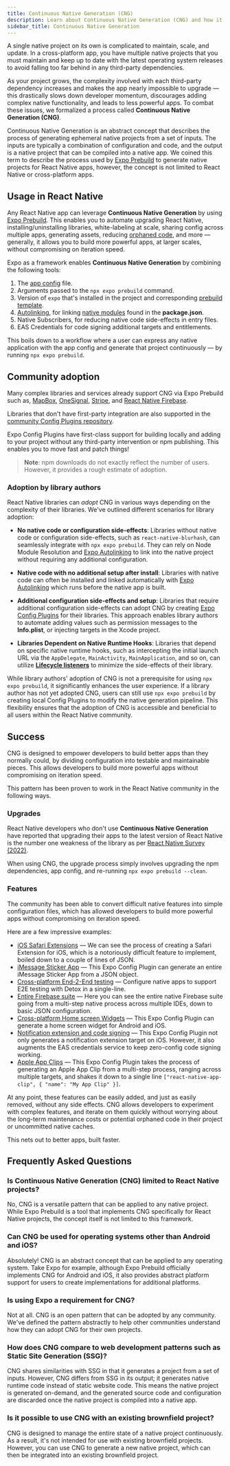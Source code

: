 ```yaml
---
title: Continuous Native Generation (CNG)
description: Learn about Continuous Native Generation (CNG) and how it works.
sidebar_title: Continuous Native Generation
---
```



A single native project on its own is complicated to maintain, scale, and update. In a cross-platform app, you have multiple native projects that you must maintain and keep up to date with the latest operating system releases to avoid falling too far behind in any third-party dependencies.

As your project grows, the complexity involved with each third-party dependency increases and makes the app nearly impossible to upgrade &mdash; this drastically slows down developer momentum, discourages adding complex native functionality, and leads to less powerful apps. To combat these issues, we formalized a process called **Continuous Native Generation (CNG)**.

Continuous Native Generation is an abstract concept that describes the process of generating ephemeral native projects from a set of inputs. The inputs are typically a combination of configuration and code, and the output is a native project that can be compiled into a native app. We coined this term to describe the process used by [Expo Prebuild](/workflow/prebuild) to generate native projects for React Native apps, however, the concept is not limited to React Native or cross-platform apps.

## Usage in React Native

Any React Native app can leverage **Continuous Native Generation** by using [Expo Prebuild](/workflow/prebuild). This enables you to automate upgrading React Native, installing/uninstalling libraries, white-labeling at scale, sharing config across multiple apps, generating assets, reducing [orphaned code](/workflow/prebuild/#orphaned-code), and more &mdash; generally, it allows you to build more powerful apps, at larger scales, without compromising on iteration speed.

Expo as a framework enables **Continuous Native Generation** by combining the following tools:

1. The [app config](/workflow/configuration/) file.
2. Arguments passed to the `npx expo prebuild` command.
3. Version of `expo` that's installed in the project and corresponding [prebuild template](https://github.com/expo/expo/tree/main/templates/expo-template-bare-minimum).
4. [Autolinking](/more/glossary-of-terms#autolinking), for linking [native modules](/more/glossary-of-terms/#native-module) found in the **package.json**.
5. Native Subscribers, for reducing native code side-effects in entry files.
6. EAS Credentials for code signing additional targets and entitlements.

This boils down to a workflow where a user can express any native application with the app config and generate that project continuously &mdash; by running `npx expo prebuild`.

## Community adoption

Many complex libraries and services already support CNG via Expo Prebuild such as, [MapBox](https://github.com/rnmapbox/maps), [OneSignal](https://github.com/OneSignal/onesignal-expo-plugin), [Stripe](https://github.com/stripe/stripe-react-native), and [React Native Firebase](https://rnfirebase.io/#expo).

Libraries that don't have first-party integration are also supported in the [community Config Plugins repository](https://github.com/expo/config-plugins/).

Expo Config Plugins have first-class support for building locally and adding to your project without any third-party intervention or npm publishing. This enables you to move fast and patch things!

<a
  aria-label="Expo Config Plugins downloads"
  href="http://www.npmtrends.com/@expo/config-plugins"
  target="_blank">
  <ContentSpotlight
    alt="Expo Config Plugins downloads."
    src="https://img.shields.io/npm/dm/@expo/config-plugins.svg?style=flat-square&labelColor=gray&color=33CC12&label=Downloads"
    className="max-w-[180px]"
  />
</a>

> **Note**: npm downloads do not exactly reflect the number of users. However, it provides a rough estimate of adoption.

### Adoption by library authors

React Native libraries can _adopt_ CNG in various ways depending on the complexity of their libraries. We've outlined different scenarios for library adoption:

- **No native code or configuration side-effects**: Libraries without native code or configuration side-effects, such as `react-native-blurhash`, can seamlessly integrate with `npx expo prebuild`. They can rely on Node Module Resolution and [Expo Autolinking](/more/glossary-of-terms#autolinking) to link into the native project without requiring any additional configuration.

- **Native code with no additional setup after install**: Libraries with native code can often be installed and linked automatically with [Expo Autolinking](/more/glossary-of-terms#autolinking) which runs before the native app is built.

- **Additional configuration side-effects and setup**: Libraries that require additional configuration side-effects can adopt CNG by creating [Expo Config Plugins](/config-plugins/introduction/) for their libraries. This approach enables library authors to automate adding values such as permission messages to the **Info.plist**, or injecting targets in the Xcode project.

- **Libraries Dependent on Native Runtime Hooks**: Libraries that depend on specific native runtime hooks, such as intercepting the initial launch URL via the `AppDelegate`, `MainActivity`, `MainApplication`, and so on, can utilize [**Lifecycle listeners**](/modules/android-lifecycle-listeners/) to minimize the side-effects of their library.

While library authors' adoption of CNG is not a prerequisite for using `npx expo prebuild`, it significantly enhances the user experience. If a library author has not yet adopted CNG, users can still use `npx expo prebuild` by creating local Config Plugins to modify the native generation pipeline. This flexibility ensures that the adoption of CNG is accessible and beneficial to all users within the React Native community.

## Success

CNG is designed to empower developers to build better apps than they normally could, by dividing configuration into testable and maintainable pieces. This allows developers to build more powerful apps without compromising on iteration speed.

This pattern has been proven to work in the React Native community in the following ways.

### Upgrades

React Native developers who don't use **Continuous Native Generation** have reported that upgrading their apps to the latest version of React Native is the number one weakness of the library as per [React Native Survey (2022)](https://results.2022.stateofreactnative.com/opinions/#opinions_pain_points).

When using CNG, the upgrade process simply involves upgrading the npm dependencies, app config, and re-running `npx expo prebuild --clean`.

### Features

The community has been able to convert difficult native features into simple configuration files, which has allowed developers to build more powerful apps without compromising on iteration speed.

Here are a few impressive examples:

- [iOS Safari Extensions](https://github.com/andrew-levy/react-native-safari-extension) &mdash; We can see the process of creating a Safari Extension for iOS, which is a notoriously difficult feature to implement, boiled down to a couple of lines of JSON.
- [iMessage Sticker App](https://github.com/expo/config-plugins/tree/main/packages/ios-stickers) &mdash; This Expo Config Plugin can generate an entire iMessage Sticker App from a JSON object.
- [Cross-platform End-2-End testing](https://github.com/expo/config-plugins/tree/main/packages/detox) &mdash; Configure native apps to support E2E testing with Detox in a single-line.
- [Entire Firebase suite](https://rnfirebase.io/) &mdash; Here you can see the entire native Firebase suite going from a multi-step native process across multiple IDEs, down to basic JSON configuration.
- [Cross-platform Home screen Widgets](https://github.com/gaishimo/eas-widget-example) &mdash; This Expo Config Plugin can generate a home screen widget for Android and iOS.
- [Notification extension and code signing](https://github.com/OneSignal/onesignal-expo-plugin) &mdash; This Expo Config Plugin not only generates a notification extension target on iOS. However, it also augments the EAS credentials service to keep zero-config code signing working.
- [Apple App Clips](https://github.com/bndkt/react-native-app-clip) &mdash; This Expo Config Plugin takes the process of generating an Apple App Clip from a multi-step process, ranging across multiple targets, and shakes it down to a single line `["react-native-app-clip", { "name": "My App Clip" }]`.

At any point, these features can be easily added, and just as easily removed, without any side effects. CNG allows developers to experiment with complex features, and iterate on them quickly without worrying about the long-term maintenance costs or potential orphaned code in their project or uncommitted native caches.

This nets out to better apps, built faster.

## Frequently Asked Questions

### Is Continuous Native Generation (CNG) limited to React Native projects?

No, CNG is a versatile pattern that can be applied to any native project. While Expo Prebuild is a tool that implements CNG specifically for React Native projects, the concept itself is not limited to this framework.

### Can CNG be used for operating systems other than Android and iOS?

Absolutely! CNG is an abstract concept that can be applied to any operating system. Take Expo for example, although Expo Prebuild officially implements CNG for Android and iOS, it also provides abstract platform support for users to create implementations for additional platforms.

### Is using Expo a requirement for CNG?

Not at all. CNG is an open pattern that can be adopted by any community. We've defined the pattern abstractly to help other communities understand how they can adopt CNG for their own projects.

### How does CNG compare to web development patterns such as Static Site Generation (SSG)?

CNG shares similarities with SSG in that it generates a project from a set of inputs. However, CNG differs from SSG in its output; it generates native runtime code instead of static website code. This means the native project is generated on-demand, and the generated source code and configuration are discarded once the native project is compiled into a native app.

### Is it possible to use CNG with an existing brownfield project?

CNG is designed to manage the entire state of a native project continuously. As a result, it's not intended for use with existing brownfield projects. However, you can use CNG to generate a new native project, which can then be integrated into an existing brownfield project.
